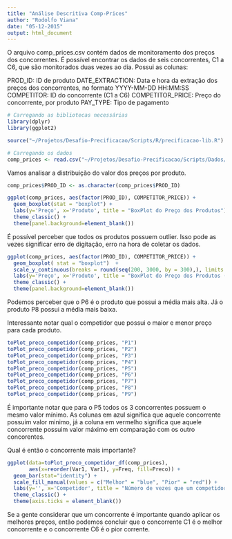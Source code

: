```yaml
---
title: "Análise Descritiva Comp-Prices"
author: "Rodolfo Viana"
date: "05-12-2015"
output: html_document
---
```


O arquivo comp_prices.csv contém dados de monitoramento dos preços dos concorrentes. É possível encontrar os dados de seis concorrentes, C1 a C6, que são monitorados duas vezes ao dia. Possui as colunas:

PROD_ID: ID de produto
DATE_EXTRACTION: Data e hora da extração dos preços dos concorrentes, no formato YYYY-MM-DD HH:MM:SS
COMPETITOR: ID do concorrente (C1 a C6)
COMPETITOR_PRICE: Preço do concorrente, por produto
PAY_TYPE: Tipo de pagamento

```r
# Carregando as bibliotecas necessárias
library(dplyr)
library(ggplot2)

source("~/Projetos/Desafio-Precificacao/Scripts/R/precificacao-lib.R")

# Carregando os dados
comp_prices <- read.csv("~/Projetos/Desafio-Precificacao/Scripts/Dados/comp_prices.csv")
```

Vamos analisar a distribuição do valor dos preços por produto.  

```r
comp_prices$PROD_ID <- as.character(comp_prices$PROD_ID)

ggplot(comp_prices, aes(factor(PROD_ID), COMPETITOR_PRICE)) + 
  geom_boxplot(stat = "boxplot") +
  labs(y='Preço', x='Produto', title = "BoxPlot do Preço dos Produtos") +
  theme_classic() + 
  theme(panel.background=element_blank())
```

É possível perceber que todos os produtos possuem outlier. Isso pode as vezes significar erro de digitação, erro na hora de coletar os dados.

```r
ggplot(comp_prices, aes(factor(PROD_ID), COMPETITOR_PRICE)) + 
  geom_boxplot( stat = "boxplot")  + 
  scale_y_continuous(breaks = round(seq(200, 3000, by = 300),), limits = c(0, 3000)) +
  labs(y='Preço', x='Produto', title = "BoxPlot do Preço dos Produtos (Zoom)") +
  theme_classic() + 
  theme(panel.background=element_blank())
```

Podemos perceber que o P6 é o produto que possui a média mais alta. Já o produto P8 possui a média mais baixa. 

Interessante notar qual o competidor que possui o maior e menor preço para cada produto.

```r
toPlot_preco_competidor(comp_prices, "P1")
toPlot_preco_competidor(comp_prices, "P2")
toPlot_preco_competidor(comp_prices, "P3")
toPlot_preco_competidor(comp_prices, "P4")
toPlot_preco_competidor(comp_prices, "P5")
toPlot_preco_competidor(comp_prices, "P6") 
toPlot_preco_competidor(comp_prices, "P7") 
toPlot_preco_competidor(comp_prices, "P8") 
toPlot_preco_competidor(comp_prices, "P9") 
```

É importante notar que para o P5 todos os 3 concorrentes possuem o mesmo valor mínimo. As colunas em azul significa que aquele concorrente possuim valor minimo, já a coluna em vermelho significa que aquele concorrente possuim valor máximo em comparação com os outro concorentes. 

Qual é então o concorrente mais importante? 

```r
ggplot(data=toPlot_preco_competidor_df(comp_prices), 
       aes(x=reorder(Var1, Var1), y=Freq, fill=Preco)) + 
  geom_bar(stat="identity") + 
  scale_fill_manual(values = c("Melhor" = "blue", "Pior" = "red")) +
  labs(y='', x='Competidor', title = "Número de vezes que um competidor foi melhor/pior") + 
  theme_classic() + 
  theme(axis.ticks = element_blank())
```

Se a gente considerar que um concorrente é importante quando aplicar os melhores preços, então podemos concluir que o concorrente C1 é o melhor concorrente e o concorrente C6 é o pior corrente. 
